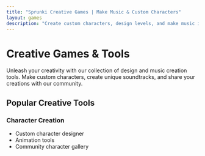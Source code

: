 ```yaml
---
title: "Sprunki Creative Games | Make Music & Custom Characters"
layout: games
description: "Create custom characters, design levels, and make music in Sprunki's creative games. Features Retake mode, character maker, and community sharing tools."
---
```


# Creative Games & Tools

Unleash your creativity with our collection of design and music creation tools. Make custom characters, create unique soundtracks, and share your creations with our community.

## Popular Creative Tools

### Character Creation
- Custom character designer
- Animation tools
- Community character gallery